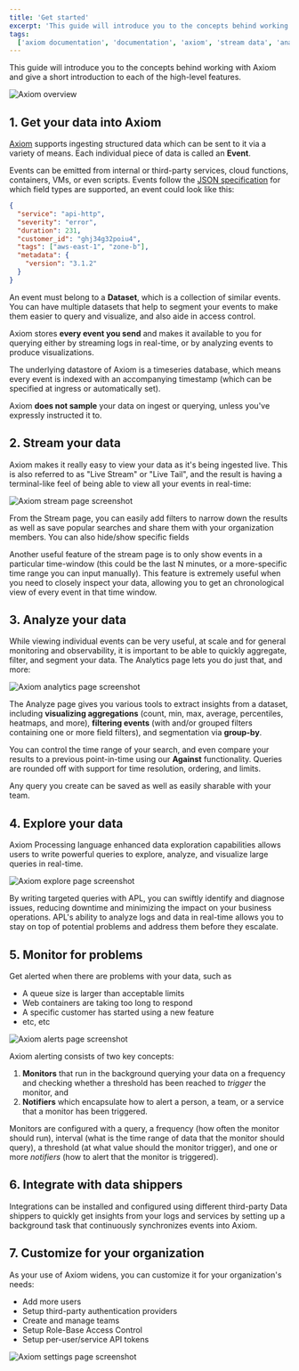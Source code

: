 ```yaml
---
title: 'Get started'
excerpt: 'This guide will introduce you to the concepts behind working with Axiom and give a short introduction to each of the high-level features.'
tags:
  ['axiom documentation', 'documentation', 'axiom', 'stream data', 'analyze data', 'explore data']
---
```


This guide will introduce you to the concepts behind working with Axiom and give a short introduction to each of the high-level features.

![Axiom overview](/doc-assets/shots/getting-started-24.png 'Axiom overview')

## 1. Get your data into Axiom

[Axiom](https://app.axiom.co/) supports ingesting structured data which can be sent to it via a variety of means. Each individual piece of data is called an **Event**.

Events can be emitted from internal or third-party services, cloud functions, containers, VMs, or even scripts. Events follow the [JSON specification](https://www.json.org/json-en.html) for which field types are supported, an event could look like this:

```json copy
{
  "service": "api-http",
  "severity": "error",
  "duration": 231,
  "customer_id": "ghj34g32poiu4",
  "tags": ["aws-east-1", "zone-b"],
  "metadata": {
    "version": "3.1.2"
  }
}
```

An event must belong to a **Dataset**, which is a collection of similar events. You can have multiple datasets that help to segment your events to make them easier to query and visualize, and also aide in access control.

Axiom stores **every event you send** and makes it available to you for querying either by streaming logs in real-time, or by analyzing events to produce visualizations.

The underlying datastore of Axiom is a timeseries database, which means every event is indexed with an accompanying timestamp (which can be specified at ingress or automatically set).

Axiom **does not sample** your data on ingest or querying, unless you've expressly instructed it to.

<Card title="Learn how to ingest" icon="database" href="/docs/getting-started/getting-started"></Card>

## 2. Stream your data

Axiom makes it really easy to view your data as it's being ingested live. This is also referred to as "Live Stream" or "Live Tail", and the result is having a terminal-like feel of being able to view all your events in real-time:

![Axiom stream page screenshot](/doc-assets/shots/getting-started-stream.png 'Axiom stream page screenshot')

From the Stream page, you can easily add filters to narrow down the results as well as save popular searches and share them with your organization members. You can also hide/show specific fields

Another useful feature of the stream page is to only show events in a particular time-window (this could be the last N minutes, or a more-specific time range you can input manually). This feature is extremely useful when you need to closely inspect your data, allowing you to get an chronological view of every event in that time window.

<Card title="Learn how to stream" icon="database" href="/docs/getting-started/getting-started"></Card>

## 3. Analyze your data

While viewing individual events can be very useful, at scale and for general monitoring and observability, it is important to be able to quickly aggregate, filter, and segment your data. The Analytics page lets you do just that, and more:

![Axiom analytics page screenshot](/doc-assets/shots/analyze-your-data-1.png 'Axiom analytics page screenshot')

The Analyze page gives you various tools to extract insights from a dataset, including **visualizing aggregations** (count, min, max, average, percentiles, heatmaps, and more), **filtering events** (with and/or grouped filters containing one or more field filters), and segmentation via **group-by**.

You can control the time range of your search, and even compare your results to a previous point-in-time using our **Against** functionality. Queries are rounded off with support for time resolution, ordering, and limits.

Any query you create can be saved as well as easily sharable with your team.

<Card title="Learn how to analyze" icon="database" href="/docs/getting-started/getting-started"></Card>

## 4. Explore your data

Axiom Processing language enhanced data exploration capabilities allows users to write powerful queries to explore, analyze, and visualize large queries in real-time. 

![Axiom explore page screenshot](/doc-assets/shots/explore-your-data-1.png 'Axiom analytics page screenshot')

By writing targeted queries with APL, you can swiftly identify and diagnose issues, reducing downtime and minimizing the impact on your business operations. APL's ability to analyze logs and data in real-time allows you to stay on top of potential problems and address them before they escalate.  

<Card title="Explore your data with APL" icon="database" href="/docs/getting-started/getting-started"></Card>

## 5. Monitor for problems

Get alerted when there are problems with your data, such as

- A queue size is larger than acceptable limits
- Web containers are taking too long to respond
- A specific customer has started using a new feature
- etc, etc

![Axiom alerts page screenshot](/doc-assets/shots/monitor-for-problems.png 'Axiom alerts page screenshot')

Axiom alerting consists of two key concepts:

1. **Monitors** that run in the background querying your data on a frequency and checking whether a threshold has been reached to _trigger_ the monitor, and
2. **Notifiers** which encapsulate how to alert a person, a team, or a service that a monitor has been triggered.

Monitors are configured with a query, a frequency (how often the monitor should run), interval (what is the time range of data that the monitor should query), a threshold (at what value should the monitor trigger), and one or more _notifiers_ (how to alert that the monitor is triggered).

<Card title="Learn how to monitor" icon="database" href="/docs/getting-started/getting-started"></Card>

## 6. Integrate with data shippers

Integrations can be installed and configured using different third-party Data shippers to quickly get insights from your logs and services by setting up a background task that continuously synchronizes events into Axiom.

<Card title="Learn about data shippers" icon="database" href="/docs/getting-started/getting-started"></Card>

## 7. Customize for your organization

As your use of Axiom widens, you can customize it for your organization's needs:

- Add more users
- Setup third-party authentication providers
- Create and manage teams
- Setup Role-Base Access Control
- Setup per-user/service API tokens

![Axiom settings page screenshot](/doc-assets/shots/customize-your-organization.png 'Axiom settings page screenshot')

<Card title="Learn about settings" icon="database" href="/docs/getting-started/getting-started"></Card>
